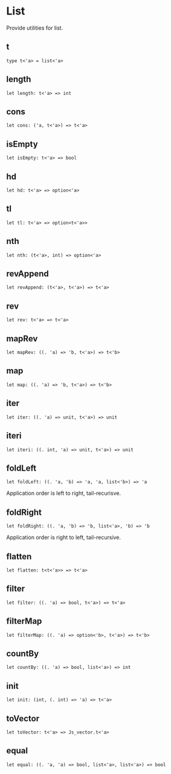 # List

<Intro>

Provide utilities for list.

</Intro>

## t

```res prelude
type t<'a> = list<'a>
```

## length

```res sig
let length: t<'a> => int
```

## cons

```res sig
let cons: ('a, t<'a>) => t<'a>
```

## isEmpty

```res sig
let isEmpty: t<'a> => bool
```

## hd

```res sig
let hd: t<'a> => option<'a>
```

## tl

```res sig
let tl: t<'a> => option<t<'a>>
```

## nth

```res sig
let nth: (t<'a>, int) => option<'a>
```

## revAppend

```res sig
let revAppend: (t<'a>, t<'a>) => t<'a>
```

## rev

```res sig
let rev: t<'a> => t<'a>
```

## mapRev

```res sig
let mapRev: ((. 'a) => 'b, t<'a>) => t<'b>
```

## map

```res sig
let map: ((. 'a) => 'b, t<'a>) => t<'b>
```

## iter

```res sig
let iter: ((. 'a) => unit, t<'a>) => unit
```

## iteri

```res sig
let iteri: ((. int, 'a) => unit, t<'a>) => unit
```

## foldLeft

```res sig
let foldLeft: ((. 'a, 'b) => 'a, 'a, list<'b>) => 'a
```

Application order is left to right, tail-recurisve.

## foldRight

```res sig
let foldRight: ((. 'a, 'b) => 'b, list<'a>, 'b) => 'b
```

Application order is right to left, tail-recursive.

## flatten

```res sig
let flatten: t<t<'a>> => t<'a>
```

## filter

```res sig
let filter: ((. 'a) => bool, t<'a>) => t<'a>
```

## filterMap

```res sig
let filterMap: ((. 'a) => option<'b>, t<'a>) => t<'b>
```

## countBy

```res sig
let countBy: ((. 'a) => bool, list<'a>) => int
```

## init

```res sig
let init: (int, (. int) => 'a) => t<'a>
```

## toVector

```res sig
let toVector: t<'a> => Js_vector.t<'a>
```

## equal

```res sig
let equal: ((. 'a, 'a) => bool, list<'a>, list<'a>) => bool
```
